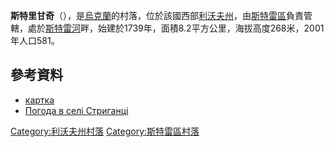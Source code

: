 {{coord|49|18|28|N|23|59|25|E|scale:100000|display=title}}

'''斯特里甘奇'''（{{lang-uk|Стриганці}}），是[[烏克蘭|烏克蘭]]的村落，位於該國西部[[利沃夫州|利沃夫州]]，由[[斯特雷區|斯特雷區]]負責管轄，處於[[斯特雷河|斯特雷河]]畔，始建於1739年，面積8.2平方公里，海拔高度268米，2001年人口581。

==參考資料==
* [http://gska2.rada.gov.ua/pls/z7502/A005?rdat1=15.06.2009&rf7571=21375 картка]{{dead link|date=2018年3月 |bot=InternetArchiveBot |fix-attempted=yes }}
* [http://weather.in.ua/ua/l'vovskaja/25349 Погода в селі Стриганці]{{Wayback|url=http://weather.in.ua/ua/l%27vovskaja/25349 |date=20111221170420 }}

{{DEFAULTSORT:Стриганці}}
[[Category:利沃夫州村落|Category:利沃夫州村落]]
[[Category:斯特雷區村落|Category:斯特雷區村落]]


{{Lviv-geo-stub}}